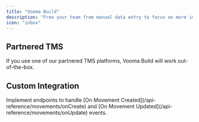```yaml
---
title: "Vooma Build"
description: "Free your team from manual data entry to focus on more important things"
icon: "inbox"
---
```



## Partnered TMS

If you use one of our partnered TMS platforms, Vooma Build will work out-of-the-box.

## Custom Integration

<AccordionGroup>
  <Accordion title="Set up bidirectional Customer sync">
    <CustomerSync />
  </Accordion>
  <Accordion title="Set up bidirectional Location sync">
    <LocationSync />
  </Accordion>
  <Accordion title="Receive webhooks on Movement creation and update">
    Implement endpoints to handle [On Movement
    Created](/api-reference/movements/onCreate) and [On Movement
    Updated](/api-reference/movements/onUpdate) events.
  </Accordion>
</AccordionGroup>
